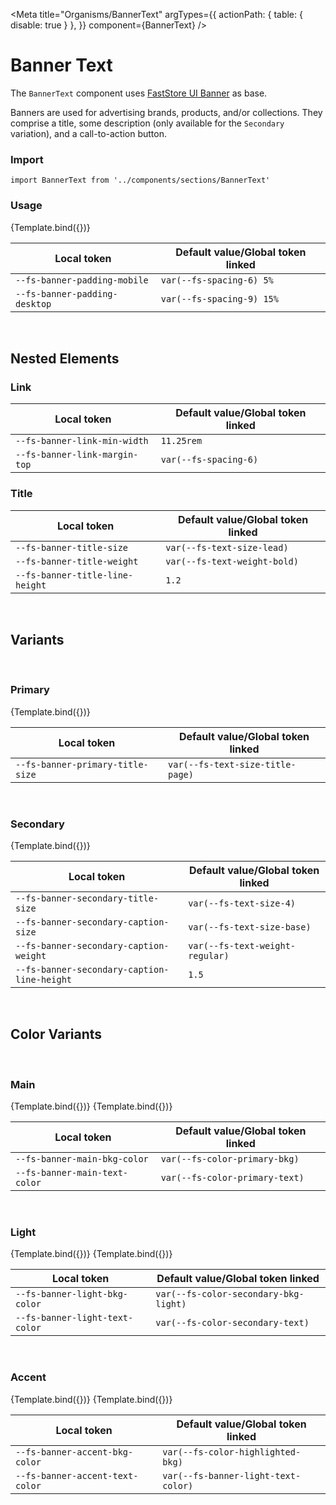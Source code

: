 

<Meta
  title="Organisms/BannerText"
  argTypes={{
    actionPath: { table: { disable: true } },
  }}
  component={BannerText}
/>


# Banner Text

The `BannerText` component uses [FastStore UI Banner](https://www.faststore.dev/reference/ui/molecules/Banner) as base.

Banners are used for advertising brands, products, and/or collections. They comprise a title, some description (only available for the `Secondary` variation), and a call-to-action button.

### Import

`import BannerText from '../components/sections/BannerText'`

### Usage

<Canvas>
  <Story
    name="BannerText"
    args={{
      title:
        'Receive our news and promotions in advance. Enjoy and get 10% off on your first purchase.',
      actionPath: '/',
      actionLabel: 'Call to action',
      colorVariant: 'accent',
    }}
  >
    {Template.bind({})}
  </Story>
</Canvas>

<ArgsTable story="BannerText" />

| Local token                              | Default value/Global token linked    |
| ---------------------------------------- | ------------------------------------ |
| <code>--fs-banner-padding-mobile</code>  | <code>var(--fs-spacing-6) 5%</code>  |
| <code>--fs-banner-padding-desktop</code> | <code>var(--fs-spacing-9) 15%</code> |

<br />

## Nested Elements

### Link

| Local token                              | Default value/Global token linked |
| ---------------------------------------- | --------------------------------- |
| <code>--fs-banner-link-min-width</code>  | <code>11.25rem</code>             |
| <code>--fs-banner-link-margin-top</code> | <code>var(--fs-spacing-6)</code>  |

### Title

| Local token                                | Default value/Global token linked       |
| ------------------------------------------ | --------------------------------------- |
| <code>--fs-banner-title-size</code>        | <code>var(--fs-text-size-lead)</code>   |
| <code>--fs-banner-title-weight</code>      | <code>var(--fs-text-weight-bold)</code> |
| <code>--fs-banner-title-line-height</code> | <code>1.2</code>                        |

<br />

## Variants

<br />

### Primary

<Canvas>
  <Story
    name="Primary"
    args={{
      title:
        'Receive our news and promotions in advance. Enjoy and get 10% off on your first purchase.',
      actionPath: '/',
      actionLabel: 'Call to action',
    }}
  >
    {Template.bind({})}
  </Story>
</Canvas>

| Local token                                 | Default value/Global token linked           |
| ------------------------------------------- | ------------------------------------------- |
| <code>--fs-banner-primary-title-size</code> | <code>var(--fs-text-size-title-page)</code> |

<br />

### Secondary

<Canvas>
  <Story
    name="Secondary"
    args={{
      variant: 'secondary',
      title: 'Receive our news and promotions in advance.',
      caption: 'Enjoy and get 10% off on your first purchase.',
      actionPath: '/',
      actionLabel: 'Call to action',
      colorVariant: 'main',
    }}
  >
    {Template.bind({})}
  </Story>
</Canvas>

| Local token                                            | Default value/Global token linked          |
| ------------------------------------------------------ | ------------------------------------------ |
| <code>--fs-banner-secondary-title-size</code>          | <code>var(--fs-text-size-4)</code>         |
| <code>--fs-banner-secondary-caption-size</code>        | <code>var(--fs-text-size-base)</code>      |
| <code>--fs-banner-secondary-caption-weight</code>      | <code>var(--fs-text-weight-regular)</code> |
| <code>--fs-banner-secondary-caption-line-height</code> | <code>1.5</code>                           |

<br />

## Color Variants

<br />

### Main

<Canvas isColumn>
  <Story
    name="Main"
    args={{
      title: 'Receive our news and promotions in advance.',
      caption: 'Enjoy and get 10% off on your first purchase.',
      actionPath: '/',
      actionLabel: 'Call to action',
    }}
  >
    {Template.bind({})}
  </Story>
  <Story
    name="Secondary Main"
    args={{
      variant: 'secondary',
      title: 'Receive our news and promotions in advance.',
      caption: 'Enjoy and get 10% off on your first purchase.',
      actionPath: '/',
      actionLabel: 'Call to action',
    }}
  >
    {Template.bind({})}
  </Story>
</Canvas>

<table
  style={{
    width: '100%',
  }}
>
  <thead>
    <tr>
      <th>Local token</th>
      <th>Default value/Global token linked</th>
    </tr>
  </thead>
  <tbody>
    <tr>
      <td>
        <code>--fs-banner-main-bkg-color</code>
      </td>
      <td>
        <div style={{ backgroundColor: 'var(--fs-color-primary-bkg)' }} />
        <code>var(--fs-color-primary-bkg)</code>
      </td>
    </tr>
    <tr>
      <td>
        <code>--fs-banner-main-text-color</code>
      </td>
      <td>
        <div style={{ backgroundColor: 'var(--fs-color-primary-text)' }} />
        <code>var(--fs-color-primary-text)</code>
      </td>
    </tr>
  </tbody>
</table>

<br />

### Light

<Canvas isColumn>
  <Story
    name="Light"
    args={{
      title: 'Receive our news and promotions in advance.',
      caption: 'Enjoy and get 10% off on your first purchase.',
      actionPath: '/',
      actionLabel: 'Call to action',
      colorVariant: 'light',
    }}
  >
    {Template.bind({})}
  </Story>
  <Story
    name="Secondary Light"
    args={{
      variant: 'secondary',
      title: 'Receive our news and promotions in advance.',
      caption: 'Enjoy and get 10% off on your first purchase.',
      actionPath: '/',
      actionLabel: 'Call to action',
      colorVariant: 'light',
    }}
  >
    {Template.bind({})}
  </Story>
</Canvas>

<table
  style={{
    width: '100%',
  }}
>
  <thead>
    <tr>
      <th>Local token</th>
      <th>Default value/Global token linked</th>
    </tr>
  </thead>
  <tbody>
    <tr>
      <td>
        <code>--fs-banner-light-bkg-color</code>
      </td>
      <td>
        <div
          style={{ backgroundColor: 'var(--fs-color-secondary-bkg-light)' }}
        />
        <code>var(--fs-color-secondary-bkg-light)</code>
      </td>
    </tr>
    <tr>
      <td>
        <code>--fs-banner-light-text-color</code>
      </td>
      <td>
        <div style={{ backgroundColor: 'var(--fs-color-secondary-text)' }} />
        <code>var(--fs-color-secondary-text)</code>
      </td>
    </tr>
  </tbody>
</table>

<br />

### Accent

<Canvas isColumn>
  <Story
    name="Accent"
    args={{
      title: 'Receive our news and promotions in advance.',
      caption: 'Enjoy and get 10% off on your first purchase.',
      actionPath: '/',
      actionLabel: 'Call to action',
      colorVariant: 'accent',
    }}
  >
    {Template.bind({})}
  </Story>
  <Story
    name="Secondary Accent"
    args={{
      variant: 'secondary',
      title: 'Receive our news and promotions in advance.',
      caption: 'Enjoy and get 10% off on your first purchase.',
      actionPath: '/',
      actionLabel: 'Call to action',
      colorVariant: 'accent',
    }}
  >
    {Template.bind({})}
  </Story>
</Canvas>

<table
  style={{
    width: '100%',
  }}
>
  <thead>
    <tr>
      <th>Local token</th>
      <th>Default value/Global token linked</th>
    </tr>
  </thead>
  <tbody>
    <tr>
      <td>
        <code>--fs-banner-accent-bkg-color</code>
      </td>
      <td>
        <div style={{ backgroundColor: 'var(--fs-color-highlighted-bkg)' }} />
        <code>var(--fs-color-highlighted-bkg)</code>
      </td>
    </tr>
    <tr>
      <td>
        <code>--fs-banner-accent-text-color</code>
      </td>
      <td>
        <div style={{ backgroundColor: 'var(--fs-color-secondary-text)' }} />
        <code>var(--fs-banner-light-text-color)</code>
      </td>
    </tr>
  </tbody>
</table>
